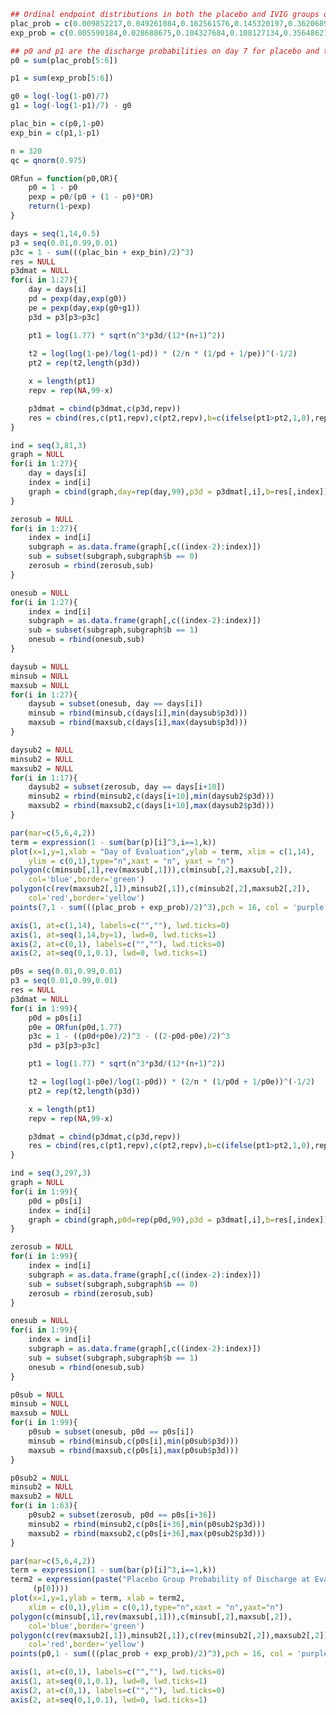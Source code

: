 ```r
## Ordinal endpoint distributions in both the placebo and IVIG groups on day 7
plac_prob = c(0.009852217,0.049261084,0.162561576,0.145320197,0.362068966,0.270935961)
exp_prob = c(0.005590184,0.028688675,0.104327684,0.108127134,0.356486213,0.396780110)

## p0 and p1 are the discharge probabilities on day 7 for placebo and treatment, respectively.
p0 = sum(plac_prob[5:6])

p1 = sum(exp_prob[5:6])

g0 = log(-log(1-p0)/7)
g1 = log(-log(1-p1)/7) - g0

plac_bin = c(p0,1-p0)
exp_bin = c(p1,1-p1)

n = 320
qc = qnorm(0.975)

ORfun = function(p0,OR){
	p0 = 1 - p0
	pexp = p0/(p0 + (1 - p0)*OR)
	return(1-pexp)
}

days = seq(1,14,0.5)
p3 = seq(0.01,0.99,0.01)
p3c = 1 - sum(((plac_bin + exp_bin)/2)^3)
res = NULL
p3dmat = NULL
for(i in 1:27){
	day = days[i]
	pd = pexp(day,exp(g0))
	pe = pexp(day,exp(g0+g1))
	p3d = p3[p3>p3c]

	pt1 = log(1.77) * sqrt(n^3*p3d/(12*(n+1)^2))
	
	t2 = log(log(1-pe)/log(1-pd)) * (2/n * (1/pd + 1/pe))^(-1/2)
	pt2 = rep(t2,length(p3d))

	x = length(pt1)
	repv = rep(NA,99-x)	

	p3dmat = cbind(p3dmat,c(p3d,repv))
	res = cbind(res,c(pt1,repv),c(pt2,repv),b=c(ifelse(pt1>pt2,1,0),repv))
}

ind = seq(3,81,3)
graph = NULL
for(i in 1:27){
	day = days[i]
	index = ind[i]
	graph = cbind(graph,day=rep(day,99),p3d = p3dmat[,i],b=res[,index])
}

zerosub = NULL
for(i in 1:27){
	index = ind[i]
	subgraph = as.data.frame(graph[,c((index-2):index)])
	sub = subset(subgraph,subgraph$b == 0)
	zerosub = rbind(zerosub,sub)
}

onesub = NULL
for(i in 1:27){
	index = ind[i]
	subgraph = as.data.frame(graph[,c((index-2):index)])
	sub = subset(subgraph,subgraph$b == 1)
	onesub = rbind(onesub,sub)
}

daysub = NULL
minsub = NULL
maxsub = NULL
for(i in 1:27){
	daysub = subset(onesub, day == days[i])
	minsub = rbind(minsub,c(days[i],min(daysub$p3d)))
	maxsub = rbind(maxsub,c(days[i],max(daysub$p3d)))
}

daysub2 = NULL
minsub2 = NULL
maxsub2 = NULL
for(i in 1:17){
	daysub2 = subset(zerosub, day == days[i+10])
	minsub2 = rbind(minsub2,c(days[i+10],min(daysub2$p3d)))
	maxsub2 = rbind(maxsub2,c(days[i+10],max(daysub2$p3d)))
}

par(mar=c(5,6,4,2))
term = expression(1 - sum(bar(p)[i]^3,i==1,k))
plot(x=1,y=1,xlab = "Day of Evaluation",ylab = term, xlim = c(1,14),
	ylim = c(0,1),type="n",xaxt = "n", yaxt = "n")
polygon(c(minsub[,1],rev(maxsub[,1])),c(minsub[,2],maxsub[,2]),
	col='blue',border='green')
polygon(c(rev(maxsub2[,1]),minsub2[,1]),c(minsub2[,2],maxsub2[,2]),
	col='red',border='yellow')
points(7,1 - sum(((plac_prob + exp_prob)/2)^3),pch = 16, col = 'purple')

axis(1, at=c(1,14), labels=c("",""), lwd.ticks=0)
axis(1, at=seq(1,14,by=1), lwd=0, lwd.ticks=1)
axis(2, at=c(0,1), labels=c("",""), lwd.ticks=0)
axis(2, at=seq(0,1,0.1), lwd=0, lwd.ticks=1)
```

```r
p0s = seq(0.01,0.99,0.01)
p3 = seq(0.01,0.99,0.01)
res = NULL
p3dmat = NULL
for(i in 1:99){
	p0d = p0s[i]
	p0e = ORfun(p0d,1.77)
	p3c = 1 - ((p0d+p0e)/2)^3 - ((2-p0d-p0e)/2)^3
	p3d = p3[p3>p3c]

	pt1 = log(1.77) * sqrt(n^3*p3d/(12*(n+1)^2))

	t2 = log(log(1-p0e)/log(1-p0d)) * (2/n * (1/p0d + 1/p0e))^(-1/2)
	pt2 = rep(t2,length(p3d))

	x = length(pt1)
	repv = rep(NA,99-x)	

	p3dmat = cbind(p3dmat,c(p3d,repv))
	res = cbind(res,c(pt1,repv),c(pt2,repv),b=c(ifelse(pt1>pt2,1,0),repv))	
}

ind = seq(3,297,3)
graph = NULL
for(i in 1:99){
	p0d = p0s[i]
	index = ind[i]
	graph = cbind(graph,p0d=rep(p0d,99),p3d = p3dmat[,i],b=res[,index])
}

zerosub = NULL
for(i in 1:99){
	index = ind[i]
	subgraph = as.data.frame(graph[,c((index-2):index)])
	sub = subset(subgraph,subgraph$b == 0)
	zerosub = rbind(zerosub,sub)
}

onesub = NULL
for(i in 1:99){
	index = ind[i]
	subgraph = as.data.frame(graph[,c((index-2):index)])
	sub = subset(subgraph,subgraph$b == 1)
	onesub = rbind(onesub,sub)
}

p0sub = NULL
minsub = NULL
maxsub = NULL
for(i in 1:99){
	p0sub = subset(onesub, p0d == p0s[i])
	minsub = rbind(minsub,c(p0s[i],min(p0sub$p3d)))
	maxsub = rbind(maxsub,c(p0s[i],max(p0sub$p3d)))
}

p0sub2 = NULL
minsub2 = NULL
maxsub2 = NULL
for(i in 1:63){
	p0sub2 = subset(zerosub, p0d == p0s[i+36])
	minsub2 = rbind(minsub2,c(p0s[i+36],min(p0sub2$p3d)))
	maxsub2 = rbind(maxsub2,c(p0s[i+36],max(p0sub2$p3d)))
}

par(mar=c(5,6,4,2))
term = expression(1 - sum(bar(p)[i]^3,i==1,k))
term2 = expression(paste("Placebo Group Probability of Discharge at Evaluation ",
	 (p[0])))
plot(x=1,y=1,ylab = term, xlab = term2, 
	xlim = c(0,1),ylim = c(0,1),type="n",xaxt = "n",yaxt="n")
polygon(c(minsub[,1],rev(maxsub[,1])),c(minsub[,2],maxsub[,2]),
	col='blue',border='green')
polygon(c(rev(maxsub2[,1]),minsub2[,1]),c(rev(minsub2[,2]),maxsub2[,2]),
	col='red',border='yellow')
points(p0,1 - sum(((plac_prob + exp_prob)/2)^3),pch = 16, col = 'purple')

axis(1, at=c(0,1), labels=c("",""), lwd.ticks=0)
axis(1, at=seq(0,1,0.1), lwd=0, lwd.ticks=1)
axis(2, at=c(0,1), labels=c("",""), lwd.ticks=0)
axis(2, at=seq(0,1,0.1), lwd=0, lwd.ticks=1)
```